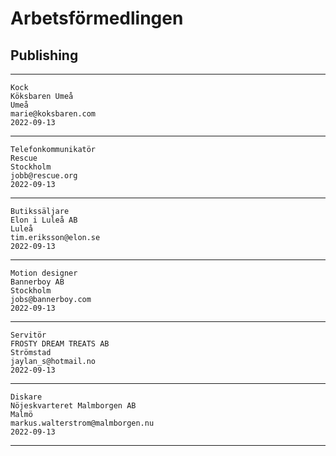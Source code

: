 # Arbetsförmedlingen

## Publishing

---

    Kock
    Köksbaren Umeå
    Umeå
    marie@koksbaren.com
    2022-09-13
    
---

    Telefonkommunikatör
    Rescue
    Stockholm
    jobb@rescue.org
    2022-09-13
    
---

    Butikssäljare
    Elon i Luleå AB
    Luleå
    tim.eriksson@elon.se
    2022-09-13
    
---

    Motion designer
    Bannerboy AB
    Stockholm
    jobs@bannerboy.com
    2022-09-13
    
---

    Servitör
    FROSTY DREAM TREATS AB
    Strömstad
    jaylan_s@hotmail.no
    2022-09-13
    
---

    Diskare
    Nöjeskvarteret Malmborgen AB
    Malmö
    markus.walterstrom@malmborgen.nu
    2022-09-13

---
